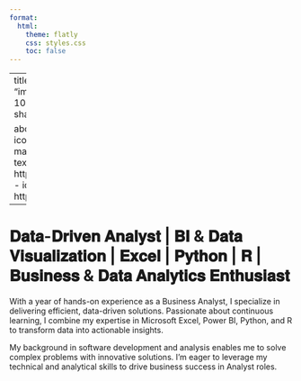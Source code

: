 ```yaml
---
format:
  html:
    theme: flatly
    css: styles.css
    toc: false
---
```


---
title: "About me"
image: "images/profile.jpeg"
image-width: 100em
image-height: 100em
image-shape: Rectangle

about:
  template: broadside
  links:
    - icon: envelope
      text: Email
      href: mailto:pranjul@bu.edu
    - icon: linkedin
      text: LinkedIn
      href: https:/www.linkedin.com/in/gargpranjul
    - icon: github
      text: GitHub
      href: https://github.com/pranjul11garg
---

# 𝐃𝐚𝐭𝐚-𝐃𝐫𝐢𝐯𝐞𝐧 𝐀𝐧𝐚𝐥𝐲𝐬𝐭 | 𝐁𝐈 & 𝐃𝐚𝐭𝐚 𝐕𝐢𝐬𝐮𝐚𝐥𝐢𝐳𝐚𝐭𝐢𝐨𝐧 | 𝐄𝐱𝐜𝐞𝐥 | 𝐏𝐲𝐭𝐡𝐨𝐧 | 𝐑 | 𝐁𝐮𝐬𝐢𝐧𝐞𝐬𝐬 & 𝐃𝐚𝐭𝐚 𝐀𝐧𝐚𝐥𝐲𝐭𝐢𝐜𝐬 𝐄𝐧𝐭𝐡𝐮𝐬𝐢𝐚𝐬𝐭


With a year of hands-on experience as a Business Analyst, I specialize in delivering efficient, data-driven solutions. Passionate about continuous learning, I combine my expertise in Microsoft Excel, Power BI, Python, and R to transform data into actionable insights.

My background in software development and analysis enables me to solve complex problems with innovative solutions. I'm eager to leverage my technical and analytical skills to drive business success in Analyst roles.

